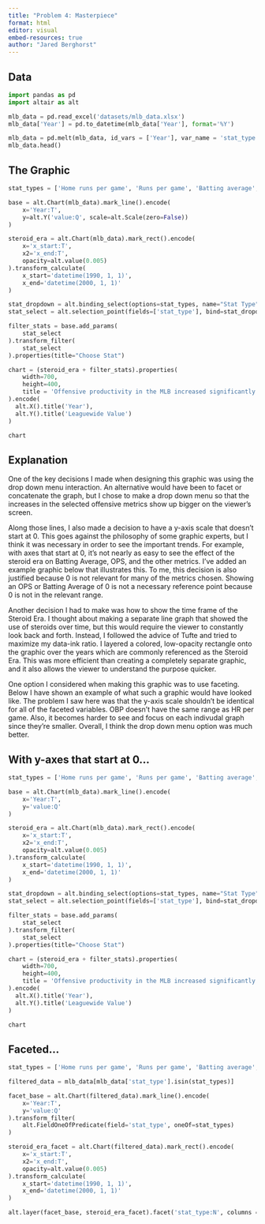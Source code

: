 ```yaml
---
title: "Problem 4: Masterpiece"
format: html
editor: visual
embed-resources: true
author: "Jared Berghorst"
---
```


## Data

```python
import pandas as pd
import altair as alt

mlb_data = pd.read_excel('datasets/mlb_data.xlsx')
mlb_data['Year'] = pd.to_datetime(mlb_data['Year'], format='%Y')

mlb_data = pd.melt(mlb_data, id_vars = ['Year'], var_name = 'stat_type')
mlb_data.head()

```
## The Graphic

```python
stat_types = ['Home runs per game', 'Runs per game', 'Batting average', 'SLG', 'OPS']

base = alt.Chart(mlb_data).mark_line().encode(
    x='Year:T',
    y=alt.Y('value:Q', scale=alt.Scale(zero=False))
)

steroid_era = alt.Chart(mlb_data).mark_rect().encode(
    x='x_start:T',
    x2='x_end:T',
    opacity=alt.value(0.005)
).transform_calculate(
    x_start='datetime(1990, 1, 1)',
    x_end='datetime(2000, 1, 1)'
)

stat_dropdown = alt.binding_select(options=stat_types, name="Stat Type")
stat_select = alt.selection_point(fields=['stat_type'], bind=stat_dropdown, value=('Home runs per game'))

filter_stats = base.add_params(
    stat_select
).transform_filter(
    stat_select
).properties(title="Choose Stat")

chart = (steroid_era + filter_stats).properties(
    width=700,
    height=400,
    title = 'Offensive productivity in the MLB increased significantly during the Steroid Era'
).encode(
  alt.X().title('Year'),
  alt.Y().title('Leaguewide Value')
)

chart
```

## Explanation

One of the key decisions I made when designing this graphic was using the drop down menu interaction.  An alternative would have been to facet or concatenate the graph, but I chose to make a drop down menu so that the increases in the selected offensive metrics show up bigger on the viewer's screen. 

Along those lines, I also made a decision to have a y-axis scale that doesn't start at 0. This goes against the philosophy of some graphic experts, but I think it was necessary in order to see the important trends. For example, with axes that start at 0, it's not nearly as easy to see the effect of the steroid era on Batting Average, OPS, and the other metrics. I've added an example graphic below that illustrates this. To me, this decision is also justified because 0 is not relevant for many of the metrics chosen. Showing an OPS or Batting Average of 0 is not a necessary reference point because 0 is not in the relevant range. 

Another decision I had to make was how to show the time frame of the Steroid Era. I thought about making a separate line graph that showed the use of steroids over time, but this would require the viewer to constantly look back and forth. Instead, I followed the advice of Tufte and tried to maximize my data-ink ratio. I layered a colored, low-opacity rectangle onto the graphic over the years which are commonly referenced as the Steroid Era. This was more efficient than creating a completely separate graphic, and it also allows the viewer to understand the purpose quicker.

One option I considered when making this graphic was to use faceting. Below I have shown an example of what such a graphic would have looked like. The problem I saw here was that the y-axis scale shouldn't be identical for all of the faceted variables. OBP doesn't have the same range as HR per game. Also, it becomes harder to see and focus on each indivudal graph since they're smaller. Overall, I think the drop down menu option was much better.

## With y-axes that start at 0...

```python
stat_types = ['Home runs per game', 'Runs per game', 'Batting average', 'SLG', 'OPS']

base = alt.Chart(mlb_data).mark_line().encode(
    x='Year:T',
    y='value:Q'
)

steroid_era = alt.Chart(mlb_data).mark_rect().encode(
    x='x_start:T',
    x2='x_end:T',
    opacity=alt.value(0.005)
).transform_calculate(
    x_start='datetime(1990, 1, 1)',
    x_end='datetime(2000, 1, 1)'
)

stat_dropdown = alt.binding_select(options=stat_types, name="Stat Type")
stat_select = alt.selection_point(fields=['stat_type'], bind=stat_dropdown, value=('Home runs per game'))

filter_stats = base.add_params(
    stat_select
).transform_filter(
    stat_select
).properties(title="Choose Stat")

chart = (steroid_era + filter_stats).properties(
    width=700,
    height=400,
    title = 'Offensive productivity in the MLB increased significantly during the Steroid Era'
).encode(
  alt.X().title('Year'),
  alt.Y().title('Leaguewide Value')
)

chart
```

## Faceted...

```python
stat_types = ['Home runs per game', 'Runs per game', 'Batting average', 'SLG', 'OPS']

filtered_data = mlb_data[mlb_data['stat_type'].isin(stat_types)]

facet_base = alt.Chart(filtered_data).mark_line().encode(
    x='Year:T',
    y='value:Q'
).transform_filter(
    alt.FieldOneOfPredicate(field='stat_type', oneOf=stat_types)
)

steroid_era_facet = alt.Chart(filtered_data).mark_rect().encode(
    x='x_start:T',
    x2='x_end:T',
    opacity=alt.value(0.005)
).transform_calculate(
    x_start='datetime(1990, 1, 1)',
    x_end='datetime(2000, 1, 1)'
)

alt.layer(facet_base, steroid_era_facet).facet('stat_type:N', columns = 2)

```

